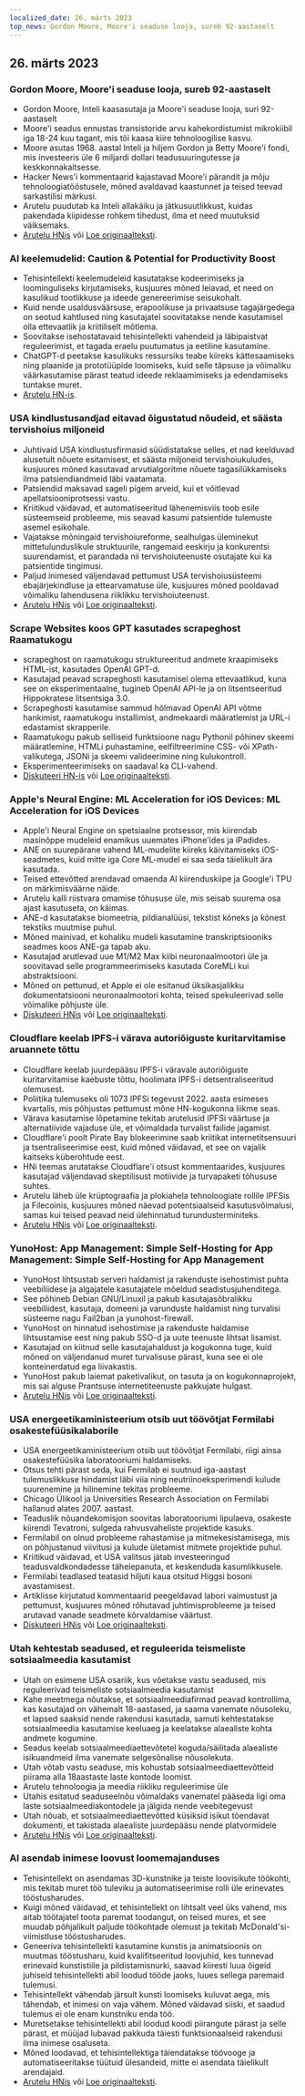 ```yaml
---
localized_date: 26. märts 2023
top_news: Gordon Moore, Moore'i seaduse looja, sureb 92-aastaselt
---
```










<CallToAction />

<Steps>

## 26. märts 2023

### Gordon Moore, Moore'i seaduse looja, sureb 92-aastaselt

- Gordon Moore, Inteli kaasasutaja ja Moore'i seaduse looja, suri 92-aastaselt
- Moore'i seadus ennustas transistoride arvu kahekordistumist mikrokiibil iga 18-24 kuu tagant, mis tõi kaasa kiire tehnoloogilise kasvu.
- Moore asutas 1968. aastal Inteli ja hiljem Gordon ja Betty Moore'i fondi, mis investeeris üle 6 miljardi dollari teadusuuringutesse ja keskkonnakaitsesse.
- Hacker News'i kommentaarid kajastavad Moore'i pärandit ja mõju tehnoloogiatööstusele, mõned avaldavad kaastunnet ja teised teevad sarkastilisi märkusi.
- Arutelu puudutab ka Inteli allakäiku ja jätkusuutlikkust, kuidas pakendada kiipidesse rohkem tihedust, ilma et need muutuksid väiksemaks.
- [Arutelu HNis](http://news.ycombinator.com/item?id=35297420) või [Loe originaalteksti](https://www.moore.org/article-detail?newsUrlName=in-memoriam-gordon-moore-1929-2023).

### AI keelemudelid: Caution & Potential for Productivity Boost

- Tehisintellekti keelemudeleid kasutatakse kodeerimiseks ja loominguliseks kirjutamiseks, kusjuures mõned leiavad, et need on kasulikud tootlikkuse ja ideede genereerimise seisukohalt.
- Kuid nende usaldusväärsuse, erapoolikuse ja privaatsuse tagajärgedega on seotud kahtlused ning kasutajatel soovitatakse nende kasutamisel olla ettevaatlik ja kriitiliselt mõtlema.
- Soovitakse isehostatavaid tehisintellekti vahendeid ja läbipaistvat reguleerimist, et tagada eraelu puutumatus ja eetiline kasutamine.
- ChatGPT-d peetakse kasulikuks ressursiks teabe kiireks kättesaamiseks ning plaanide ja prototüüpide loomiseks, kuid selle täpsuse ja võimaliku väärkasutamise pärast teatud ideede reklaamimiseks ja edendamiseks tuntakse muret.
- [Arutelu HN-is](http://news.ycombinator.com/item?id=35299071).

### USA kindlustusandjad eitavad õigustatud nõudeid, et säästa tervishoius miljoneid

- Juhtivaid USA kindlustusfirmasid süüdistatakse selles, et nad keelduvad alusetult nõuete esitamisest, et säästa miljoneid tervishoiukuludes, kusjuures mõned kasutavad arvutialgoritme nõuete tagasilükkamiseks ilma patsiendiandmeid läbi vaatamata.
- Patsiendid maksavad sageli pigem arveid, kui et võitlevad apellatsiooniprotsessi vastu.
- Kriitikud väidavad, et automatiseeritud lähenemisviis toob esile süsteemseid probleeme, mis seavad kasumi patsientide tulemuste asemel esikohale.
- Vajatakse mõningaid tervishoiureforme, sealhulgas üleminekut mittetulunduslikule struktuurile, rangemaid eeskirju ja konkurentsi suurendamist, et parandada nii tervishoiuteenuste osutajate kui ka patsientide tingimusi.
- Paljud inimesed väljendavad pettumust USA tervishoiusüsteemi ebajärjekindluse ja ettearvamatuse üle, kusjuures mõned pooldavad võimaliku lahendusena riiklikku tervishoiuteenust.
- [Arutelu HNis](http://news.ycombinator.com/item?id=35304017) või [Loe originaalteksti](https://www.propublica.org/article/cigna-pxdx-medical-health-insurance-rejection-claims).

### Scrape Websites koos GPT kasutades scrapeghost Raamatukogu

- scrapeghost on raamatukogu struktureeritud andmete kraapimiseks HTML-ist, kasutades OpenAI GPT-d.
- Kasutajad peavad scrapeghosti kasutamisel olema ettevaatlikud, kuna see on eksperimentaalne, tugineb OpenAI API-le ja on litsentseeritud Hippokratese litsentsiga 3.0.
- Scrapeghosti kasutamise sammud hõlmavad OpenAI API võtme hankimist, raamatukogu installimist, andmekaardi määratlemist ja URL-i edastamist skrapperile.
- Raamatukogu pakub selliseid funktsioone nagu Pythonil põhinev skeemi määratlemine, HTMLi puhastamine, eelfiltreerimine CSS- või XPath-valikutega, JSONi ja skeemi valideerimine ning kulukontroll.
- Eksperimenteerimiseks on saadaval ka CLI-vahend.
- [Diskuteeri HN-is](http://news.ycombinator.com/item?id=35305655) või [Loe originaalteksti](https://jamesturk.github.io/scrapeghost/).

### Apple's Neural Engine: ML Acceleration for iOS Devices: ML Acceleration for iOS Devices

- Apple'i Neural Engine on spetsiaalne protsessor, mis kiirendab masinõppe mudeleid enamikus uuemates iPhone'ides ja iPadides.
- ANE on suurepärane vahend ML-mudelite kiireks käivitamiseks iOS-seadmetes, kuid mitte iga Core ML-mudel ei saa seda täielikult ära kasutada.
- Teised ettevõtted arendavad omaenda AI kiirenduskiipe ja Google'i TPU on märkimisväärne näide.
- Arutelu kalli riistvara omamise tõhususe üle, mis seisab suurema osa ajast kasutuseta, on käimas.
- ANE-d kasutatakse biomeetria, pildianalüüsi, tekstist kõneks ja kõnest tekstiks muutmise puhul.
- Mõned mainivad, et kohaliku mudeli kasutamine transkriptsiooniks seadmes koos ANE-ga tapab aku.
- Kasutajad arutlevad uue M1/M2 Max kiibi neuronaalmootori üle ja soovitavad selle programmeerimiseks kasutada CoreMLi kui abstraktsiooni.
- Mõned on pettunud, et Apple ei ole esitanud üksikasjalikku dokumentatsiooni neuronaalmootori kohta, teised spekuleerivad selle võimalike põhjuste üle.
- [Diskuteeri HNis](http://news.ycombinator.com/item?id=35301447) või [Loe originaalteksti](https://github.com/hollance/neural-engine).

### Cloudflare keelab IPFS-i värava autoriõiguste kuritarvitamise aruannete tõttu

- Cloudflare keelab juurdepääsu IPFS-i väravale autoriõiguste kuritarvitamise kaebuste tõttu, hoolimata IPFS-i detsentraliseeritud olemusest.
- Poliitika tulemuseks oli 1073 IPFSi tegevust 2022. aasta esimeses kvartalis, mis põhjustas pettumust mõne HN-kogukonna liikme seas.
- Värava kasutamise lõpetamine tekitab arutelusid IPFSi väärtuse ja alternatiivide vajaduse üle, et võimaldada turvalist failide jagamist.
- Cloudflare'i poolt Pirate Bay blokeerimine saab kriitikat internetitsensuuri ja tsentraliseerimise eest, kuid mõned väidavad, et see on vajalik kaitseks küberohtude eest.
- HNi teemas arutatakse Cloudflare'i otsust kommentaarides, kusjuures kasutajad väljendavad skeptilisust motiivide ja turvapaketi tõhususe suhtes.
- Arutelu läheb üle krüptograafia ja plokiahela tehnoloogiate rollile IPFSis ja Filecoinis, kusjuures mõned näevad potentsiaalseid kasutusvõimalusi, samas kui teised peavad neid ülehinnatud turundusterminiteks.
- [Arutelu HNis](http://news.ycombinator.com/item?id=35300200) või [Loe originaalteksti](https://torrentfreak.com/cloudflare-disables-access-to-pirated-content-on-its-ipfs-gateway-230324/).

### YunoHost: App Management: Simple Self-Hosting for App Management: Simple Self-Hosting for App Management

- YunoHost lihtsustab serveri haldamist ja rakenduste isehostimist puhta veebiliidese ja algajatele kasutajatele mõeldud seadistusjuhenditega.
- See põhineb Debian GNU/Linuxil ja pakub kasutajasõbralikku veebiliidest, kasutaja, domeeni ja varunduste haldamist ning turvalisi süsteeme nagu Fail2ban ja yunohost-firewall.
- YunoHost on hinnatud isehostimise ja rakenduste haldamise lihtsustamise eest ning pakub SSO-d ja uute teenuste lihtsat lisamist.
- Kasutajad on kiitnud selle kasutajahaldust ja kogukonna tuge, kuid mõned on väljendanud muret turvalisuse pärast, kuna see ei ole konteinerdatud ega liivakastis.
- YunoHost pakub laiemat paketivalikut, on tasuta ja on kogukonnaprojekt, mis sai alguse Prantsuse internetiteenuste pakkujate hulgast.
- [Arutelu HNis](http://news.ycombinator.com/item?id=35300482) või [Loe originaalteksti](https://yunohost.org).

### USA energeetikaministeerium otsib uut töövõtjat Fermilabi osakestefüüsikalaborile

- USA energeetikaministeerium otsib uut töövõtjat Fermilabi, riigi ainsa osakestefüüsika laboratooriumi haldamiseks.
- Otsus tehti pärast seda, kui Fermilab ei suutnud iga-aastast tulemuslikkuse hindamist läbi viia ning neutriinoeksperimendi kulude suurenemine ja hilinemine tekitas probleeme.
- Chicago Ülikool ja Universities Research Association on Fermilabi hallanud alates 2007. aastast.
- Teaduslik nõuandekomisjon soovitas laboratooriumi lipulaeva, osakeste kiirendi Tevatroni, sulgeda rahvusvaheliste projektide kasuks.
- Fermilabil on olnud probleeme rahastamise ja mitmekesistamisega, mis on põhjustanud viivitusi ja kulude ületamist mitmete projektide puhul.
- Kriitikud väidavad, et USA valitsus jätab investeeringud teadusvaldkondadesse tähelepanuta, et keskenduda kasumlikkusele.
- Fermilabi teadlased teatasid hiljuti kaua otsitud Higgsi bosoni avastamisest.
- Artiklisse kirjutatud kommentaarid peegeldavad labori vaimustust ja pettumust, kusjuures mõned rõhutavad juhtimisprobleeme ja teised arutavad vanade seadmete kõrvaldamise väärtust.
- [Diskuteeri HNis](http://news.ycombinator.com/item?id=35303391) või [Loe originaalteksti](https://www.science.org/content/article/major-shake-coming-fermilab-troubled-u-s-particle-physics-center).

### Utah kehtestab seadused, et reguleerida teismeliste sotsiaalmeedia kasutamist

- Utah on esimene USA osariik, kus võetakse vastu seadused, mis reguleerivad teismeliste sotsiaalmeedia kasutamist
- Kahe meetmega nõutakse, et sotsiaalmeediafirmad peavad kontrollima, kas kasutajad on vähemalt 18-aastased, ja saama vanemate nõusoleku, et lapsed saaksid nende rakendusi kasutada, samuti kehtestatakse sotsiaalmeedia kasutamise keeluaeg ja keelatakse alaealiste kohta andmete kogumine.
- Seadus keelab sotsiaalmeediaettevõtetel koguda/säilitada alaealiste isikuandmeid ilma vanemate selgesõnalise nõusolekuta.
- Utah võtab vastu seaduse, mis kohustab sotsiaalmeediaettevõtteid piirama alla 18aastaste laste kontode loomist.
- Arutelu tehnoloogia ja meedia riikliku reguleerimise üle
- Utahis esitatud seaduseelnõu võimaldaks vanematel pääseda ligi oma laste sotsiaalmeediakontodele ja jälgida nende veebitegevust
- Utah nõuab, et sotsiaalmeediaettevõtted küsiksid isikut tõendavat dokumenti, et takistada alaealiste juurdepääsu nende platvormidele
- [Arutelu HNis](http://news.ycombinator.com/item?id=35307647) või [Loe originaalteksti](https://www.bbc.com/news/world-us-canada-65060733).

### AI asendab inimese loovust loomemajanduses

- Tehisintellekt on asendamas 3D-kunstnike ja teiste loovisikute töökohti, mis tekitab muret töö tuleviku ja automatiseerimise rolli üle erinevates tööstusharudes.
- Kuigi mõned väidavad, et tehisintellekt on lihtsalt veel üks vahend, mis aitab töötajatel toota paremat toodangut, on teised mures, et see muudab põhjalikult paljude töökohtade olemust ja tekitab McDonald'si-viimistluse tööstusharudes.
- Geneeriva tehisintellekti kasutamine kunstis ja animatsioonis on muutmas tööstusharu, kuid kvalifitseeritud loovjuhid, kes tunnevad erinevaid kunstistiile ja pildistamisnurki, saavad kiiresti luua õigeid juhiseid tehisintellekti abil loodud tööde jaoks, luues sellega paremaid tulemusi.
- Tehisintellekt vähendab järsult kunsti loomiseks kuluvat aega, mis tähendab, et inimesi on vaja vähem. Mõned väidavad siiski, et saadud tulemus ei ole enam kunstniku enda töö.
- Muretsetakse tehisintellekti abil loodud koodi piirangute pärast ja selle pärast, et müüjad lubavad pakkuda täiesti funktsionaalseid rakendusi ilma inimese osaluseta.
- Mõned loodavad, et tehisintellektiga täiendatakse töövooge ja automatiseeritakse tüütuid ülesandeid, mitte ei asendata täielikult arendajaid.
- [Arutelu HNis](http://news.ycombinator.com/item?id=35308498) või [Loe originaalteksti](https://reddit.com/r/blender/comments/121lhfq/i_lost_everything_that_made_me_love_my_job/).

</Steps>
